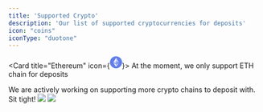 ```yaml
---
title: 'Supported Crypto'
description: 'Our list of supported cryptocurrencies for deposits'
icon: "coins"
iconType: "duotone"
---
```


<Card title="Ethereum" icon={<svg xmlns="http://www.w3.org/2000/svg" width="24" height="24" viewBox="0 0 24 24" fill="none">
  <g clip-path="url(#clip0_361_28343)">
    <path d="M12 24C18.6274 24 24 18.6274 24 12C24 5.37258 18.6274 0 12 0C5.37258 0 0 5.37258 0 12C0 18.6274 5.37258 24 12 24Z" fill="#627EEA"/>
    <path d="M12.373 3V9.6525L17.9958 12.165L12.373 3Z" fill="white" fill-opacity="0.602"/>
    <path d="M12.3735 3L6.75 12.165L12.3735 9.6525V3Z" fill="white"/>
    <path d="M12.373 16.476V20.9963L17.9995 13.212L12.373 16.476Z" fill="white" fill-opacity="0.602"/>
    <path d="M12.3735 20.9963V16.4753L6.75 13.212L12.3735 20.9963Z" fill="white"/>
    <path d="M12.373 15.4297L17.9958 12.165L12.373 9.65399V15.4297Z" fill="white" fill-opacity="0.2"/>
    <path d="M6.75 12.165L12.3735 15.4297V9.65399L6.75 12.165Z" fill="white" fill-opacity="0.602"/>
  </g>
  <defs>
    <clipPath id="clip0_361_28343">
      <rect width="24" height="24" fill="white"/>
    </clipPath>
  </defs>
</svg>}>
    At the moment, we only support ETH chain for deposits
</Card>

<Note>
We are actively working on supporting more crypto chains to deposit with. Sit tight!
</Note>

<Frame>
  <img className="block dark:hidden rounded-md" src="/images/howitworks7-dark.png" />
  <img className="hidden dark:block rounded-md" src="/images/howitworks7-dark.png" />
</Frame>